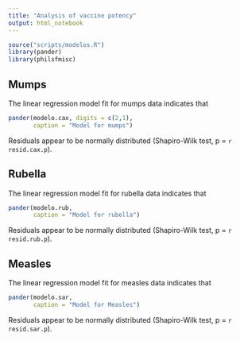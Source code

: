 ```yaml
---
title: "Analysis of vaccine potency"
output: html_notebook
---
```


```r
source("scripts/modelos.R")
library(pander)
library(philsfmisc)
```

## Mumps

The linear regression model fit for mumps data indicates that

```r
pander(modelo.cax, digits = c(2,1),
       caption = "Model for mumps")
```

Residuals appear to be normally distributed (Shapiro-Wilk test, p = `r resid.cax.p`).

## Rubella

The linear regression model fit for rubella data indicates that

```r
pander(modelo.rub,
       caption = "Model for rubella")
```

Residuals appear to be normally distributed (Shapiro-Wilk test, p = `r resid.rub.p`).

## Measles

The linear regression model fit for measles data indicates that

```r
pander(modelo.sar,
       caption = "Model for Measles")
```

Residuals appear to be normally distributed (Shapiro-Wilk test, p = `r resid.sar.p`).
